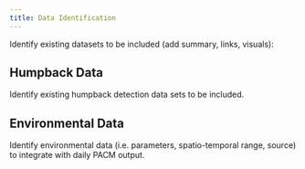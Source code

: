 ```yaml
---
title: Data Identification
---
```


Identify existing datasets to be included (add summary, links, visuals):

## Humpback Data
Identify existing humpback detection data sets to be included.

## Environmental Data
Identify environmental data (i.e. parameters, spatio-temporal range, source) to integrate with daily PACM output.